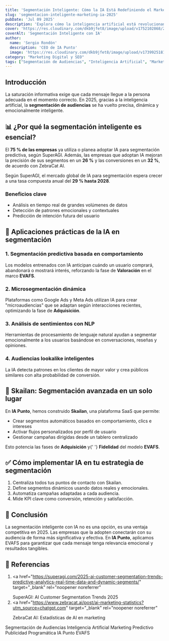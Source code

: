 ```yaml
---
title: 'Segmentación Inteligente: Cómo la IA Está Redefiniendo el Marketing en 2025'
slug: 'segmentacion-inteligente-marketing-ia-2025'
pubDate: 'Jul 09 2025'
description: 'Explora cómo la inteligencia artificial está revolucionando la segmentación de audiencias en 2025 y cómo aplicarla en tu estrategia de marketing.'
cover: 'https://res.cloudinary.com/dkb9jfet8/image/upload/v1752102868/ZHfo1O8H8PpzDiRGQexDwPBtZpA_naovhi.avif'
coverAlt: 'Segmentación Inteligente con IA'
author:
  name: 'Sergio Rondón'
  description: 'CEO de IA Punto'
  image: 'https://res.cloudinary.com/dkb9jfet8/image/upload/v1739925181/sergio_gdcaeh.png'
category: "Marketing Digital y SEO"
tags: ["Segmentación de Audiencias", "Inteligencia Artificial", "Marketing Predictivo", "Publicidad Programática", "EVAFS"]
---
```


<h2 id="introduccion">Introducción</h2>

La saturación informativa exige que cada mensaje llegue a la persona adecuada en el momento correcto. En 2025, gracias a la inteligencia artificial, la <strong>segmentación de audiencias</strong> se ha vuelto precisa, dinámica y emocionalmente inteligente.

<h2 id="por-que-segmentacion-inteligente-esencial">
  📊 ¿Por qué la segmentación inteligente es esencial?
</h2>

El <strong>75 % de las empresas</strong> ya utiliza o planea adoptar IA para segmentación predictiva, según SuperAGI. Además, las empresas que adoptan IA mejoran la precisión de sus segmentos en un <strong>26 %</strong> y las conversiones en un <strong>32 %</strong>, de acuerdo con ZebraCat AI.

Según SuperAGI, el mercado global de IA para segmentación espera crecer a una tasa compuesta anual del <strong>29 % hasta 2028</strong>.

<h3 id="beneficios-clave">Beneficios clave</h3>
<ul>
  <li>Análisis en tiempo real de grandes volúmenes de datos</li>
  <li>Detección de patrones emocionales y contextuales</li>
  <li>Predicción de intención futura del usuario</li>
</ul>

<h2 id="aplicaciones-practicas-ia-segmentacion">
  🧩 Aplicaciones prácticas de la IA en segmentación
</h2>

<h3 id="segmentacion-predictiva-comportamiento">
  1. Segmentación predictiva basada en comportamiento
</h3>
<p>
  Los modelos entrenados con IA anticipan cuándo un usuario comprará, abandonará
  o mostrará interés, reforzando la fase de <strong>Valoración</strong> en el
  marco <strong>EVAFS</strong>.
</p>

<h3 id="microsegmentacion-dinamica">2. Microsegmentación dinámica</h3>
<p>
  Plataformas como Google Ads y Meta Ads utilizan IA para crear
  "microaudiencias" que se adaptan según interacciones recientes, optimizando la
  fase de <strong>Adquisición</strong>.
</p>

<h3 id="analisis-sentimientos-nlp">3. Análisis de sentimientos con NLP</h3>
<p>
  Herramientas de procesamiento de lenguaje natural ayudan a segmentar
  emocionalmente a los usuarios basándose en conversaciones, reseñas y
  opiniones.
</p>

<h3 id="audiencias-lookalike-inteligentes">
  4. Audiencias lookalike inteligentes
</h3>
<p>
  La IA detecta patrones en los clientes de mayor valor y crea públicos
  similares con alta probabilidad de conversión.
</p>

<h2 id="skailan-segmentacion-avanzada">
  🔧 Skailan: Segmentación avanzada en un solo lugar
</h2>

En <strong>IA Punto</strong>, hemos construido <strong>Skailan</strong>, una plataforma SaaS que permite:

<ul>
  <li>
    Crear segmentos automáticos basados en comportamiento, clics e intereses
  </li>
  <li>Activar flujos personalizados por perfil de usuario</li>
  <li>Gestionar campañas dirigidas desde un tablero centralizado</li>
</ul>

<p>
  Esto potencia las fases de <strong>Adquisición</strong> y{' '}
  <strong>Fidelidad</strong> del modelo <strong>EVAFS</strong>.
</p>

<h2 id="como-implementar-ia-segmentacion">
  ✅ Cómo implementar IA en tu estrategia de segmentación
</h2>

<ol>
  <li>Centraliza todos tus puntos de contacto con Skailan.</li>
  <li>Define segmentos dinámicos usando datos reales y emocionales.</li>
  <li>Automatiza campañas adaptadas a cada audiencia.</li>
  <li>Mide KPI clave como conversión, retención y satisfacción.</li>
</ol>

<h2 id="conclusion">🎯 Conclusión</h2>

La segmentación inteligente con IA no es una opción, es una ventaja competitiva en 2025. Las empresas que la adopten conectarán con su audiencia de forma más significativa y efectiva. En <strong>IA Punto</strong>, aplicamos EVAFS para garantizar que cada mensaje tenga relevancia emocional y resultados tangibles.

<h2 id="referencias">🔗 Referencias</h2>

1. <a
     href="https://superagi.com/2025-ai-customer-segmentation-trends-predictive-analytics-real-time-data-and-dynamic-segments/"
     target="_blank"
     rel="noopener noreferrer"
   >
     SuperAGI: AI Customer Segmentation Trends 2025
   </a>
2. <a
     href="https://www.zebracat.ai/post/ai-marketing-statistics?utm_source=chatgpt.com"
     target="_blank"
     rel="noopener noreferrer"
   >
     ZebraCat AI: Estadísticas de AI en marketing
   </a>

<div class="flex flex-wrap gap-2 mt-8">
  <span class="inline-block px-3 py-1 bg-primary-100 text-primary-700 text-xs font-semibold rounded-full shadow-sm">
    Segmentación de Audiencias
  </span>
  <span class="inline-block px-3 py-1 bg-primary-100 text-primary-700 text-xs font-semibold rounded-full shadow-sm">
    Inteligencia Artificial
  </span>
  <span class="inline-block px-3 py-1 bg-primary-100 text-primary-700 text-xs font-semibold rounded-full shadow-sm">
    Marketing Predictivo
  </span>
  <span class="inline-block px-3 py-1 bg-primary-100 text-primary-700 text-xs font-semibold rounded-full shadow-sm">
    Publicidad Programática
  </span>
  <span class="inline-block px-3 py-1 bg-primary-100 text-primary-700 text-xs font-semibold rounded-full shadow-sm">
    IA Punto
  </span>
  <span class="inline-block px-3 py-1 bg-primary-100 text-primary-700 text-xs font-semibold rounded-full shadow-sm">
    EVAFS
  </span>
</div>
